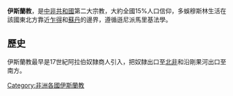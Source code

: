 {{Merge to|中非共和國|time=2021-9-22|discuss=Talk:中非共和國#合併建議}}{{unreferenced|time=2015-01-14T06:01:02+00:00}}
'''伊斯蘭教'''，是[[中非共和國|中非共和國]]第二大宗教，大約全國15%人口信仰，多蜈穆斯林生活在該國東北方靠近[[乍得|乍得]]和[[蘇丹|蘇丹]]的邊界，遵循遜尼派馬里基法學。

==歷史==
伊斯蘭教最早是17世紀阿拉伯奴隸商人引入，把奴隸出口至[[北非|北非]]和沿剛果河出口至南方。

[[Category:非洲各國伊斯蘭教|Category:非洲各國伊斯蘭教]]

{{CentralAfricanRepublic-stub}}
{{Islam-stub}}